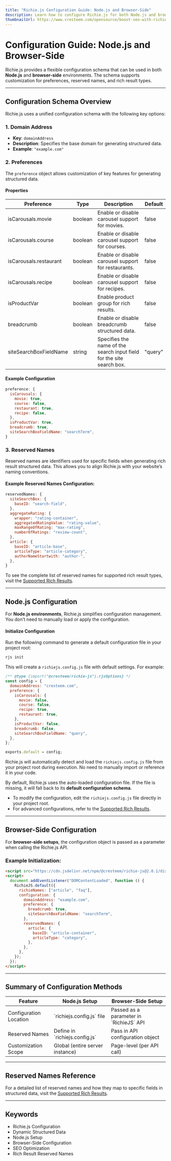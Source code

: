```yaml
---
title: "Richie.js Configuration Guide: Node.js and Browser-Side"
description: Learn how to configure Richie.js for both Node.js and browser-side environments. Follow the same configuration schema with different implementation methods. Customize reserved names for specific rich result types.
thumbnailUrl: https://www.cresteem.com/opensource/boost-seo-with-richie-js/configuration-guide-thumbnail.webp
---
```



# Configuration Guide: Node.js and Browser-Side

Richie.js provides a flexible configuration schema that can be used in both **Node.js** and **browser-side** environments. The schema supports customization for preferences, reserved names, and rich result types.

---

## Configuration Schema Overview

Richie.js uses a unified configuration schema with the following key options:

### **1. Domain Address**

- **Key**: `domainAddress`
- **Description**: Specifies the base domain for generating structured data.
- **Example**: `"example.com"`

### **2. Preferences**

The `preference` object allows customization of key features for generating structured data.

#### **Properties**


<Table>
  <thead>
    <Tr>
      <Th>Preference</Th>
      <Th>Type</Th>
      <Th>Description</Th>
      <Th>Default</Th>
    </Tr>
  </thead>
  <tbody>
    <Tr>
      <Td>isCarousals.movie</Td>
      <Td>boolean</Td>
      <Td>Enable or disable carousel support for movies.</Td>
      <Td>false</Td>
    </Tr>
    <Tr>
      <Td>isCarousals.course</Td>
      <Td>boolean</Td>
      <Td>Enable or disable carousel support for courses.</Td>
      <Td>false</Td>
    </Tr>
    <Tr>
      <Td>isCarousals.restaurant</Td>
      <Td>boolean</Td>
      <Td>Enable or disable carousel support for restaurants.</Td>
      <Td>false</Td>
    </Tr>
    <Tr>
      <Td>isCarousals.recipe</Td>
      <Td>boolean</Td>
      <Td>Enable or disable carousel support for recipes.</Td>
      <Td>false</Td>
    </Tr>
    <Tr>
      <Td>isProductVar</Td>
      <Td>boolean</Td>
      <Td>Enable product group for rich results.</Td>
      <Td>false</Td>
    </Tr>
    <Tr>
      <Td>breadcrumb</Td>
      <Td>boolean</Td>
      <Td>Enable or disable breadcrumb structured data.</Td>
      <Td>false</Td>
    </Tr>
    <Tr>
      <Td>siteSearchBoxFieldName</Td>
      <Td>string</Td>
      <Td>
        Specifies the name of the search input field for the site search box.
      </Td>
      <Td>"query"</Td>
    </Tr>
  </tbody>
</Table>

#### **Example Configuration**

```javascript
preference: {
  isCarousals: {
    movie: true,
    course: false,
    restaurant: true,
    recipe: false,
  },
  isProductVar: true,
  breadcrumb: true,
  siteSearchBoxFieldName: "searchTerm",
}
```

### **3. Reserved Names**

Reserved names are identifiers used for specific fields when generating rich result structured data. This allows you to align Richie.js with your website’s naming conventions.

#### Example Reserved Names Configuration:

```javascript
reservedNames: {
  siteSearchBox: {
    baseID: "search-field",
  },
  aggregateRating: {
    wrapper: "rating-container",
    aggregatedRatingValue: "rating-value",
    maxRangeOfRating: "max-rating",
    numberOfRatings: "review-count",
  },
  article: {
    baseID: "article-base",
    articleType: "article-category",
    authorNameStartwith: "author-",
  },
}
```

To see the complete list of reserved names for supported rich result types, visit the [Supported Rich Results](/docs/exploring-rich-results-with-richie-js).

---

## Node.js Configuration

For **Node.js environments**, Richie.js simplifies configuration management. You don’t need to manually load or apply the configuration.

#### Initialize Configuration

Run the following command to generate a default configuration file in your project root:

```bash
rjs init
```

This will create a `richiejs.config.js` file with default settings. For example:

```javascript
/** @type {import("@cresteem/richie-js").rjsOptions} */
const config = {
  domainAddress: "cresteem.com",
  preference: {
    isCarousals: {
      movie: false,
      course: false,
      recipe: true,
      restaurant: true,
    },
    isProductVar: false,
    breadcrumb: false,
    siteSearchBoxFieldName: "query",
  },
};

exports.default = config;
```

Richie.js will automatically detect and load the `richiejs.config.js` file from your project root during execution. No need to manually import or reference it in your code.

By default, Richie.js uses the auto-loaded configuration file. If the file is missing, it will fall back to its **default configuration schema**.

- To modify the configuration, edit the `richiejs.config.js` file directly in your project root.
- For advanced configurations, refer to the [Supported Rich Results](/docs/exploring-rich-results-with-richie-js).

---

## Browser-Side Configuration

For **browser-side setups**, the configuration object is passed as a parameter when calling the Richie.js API.

### Example Initialization:

```html
<script src="https://cdn.jsdelivr.net/npm/@cresteem/richie-js@2.0.1/dist/browser/bundle.min.js"></script>
<script>
  document.addEventListener("DOMContentLoaded", function () {
    RichieJS.default({
      richieNames: ["article", "faq"],
      configuration: {
        domainAddress: "example.com",
        preference: {
          breadcrumb: true,
          siteSearchBoxFieldName: "searchTerm",
        },
        reservedNames: {
          article: {
            baseID: "article-container",
            articleType: "category",
          },
        },
      },
    });
  });
</script>
```

---

## Summary of Configuration Methods

<Table>
  <thead>
    <Tr>
      <Th>Feature</Th>
      <Th>Node.js Setup</Th>
      <Th>Browser-Side Setup</Th>
    </Tr>
  </thead>
  <tbody>
    <Tr>
      <Td>Configuration Location</Td>
      <Td>`richiejs.config.js` file</Td>
      <Td>Passed as a parameter in `RichieJS` API</Td>
    </Tr>
    <Tr>
      <Td>Reserved Names</Td>
      <Td>Define in `richiejs.config.js`</Td>
      <Td>Pass in API configuration object</Td>
    </Tr>
    <Tr>
      <Td>Customization Scope</Td>
      <Td>Global (entire server instance)</Td>
      <Td>Page-level (per API call)</Td>
    </Tr>
  </tbody>
</Table>

---

## Reserved Names Reference

For a detailed list of reserved names and how they map to specific fields in structured data, visit the [Supported Rich Results](/docs/exploring-rich-results-with-richie-js).

---

## Keywords

<ul className={style.keywords}>
  <li>Richie.js Configuration</li>
  <li>Dynamic Structured Data</li>
  <li>Node.js Setup</li>
  <li>Browser-Side Configuration</li>
  <li>SEO Optimization</li>
  <li>Rich Result Reserved Names</li>
</ul>
